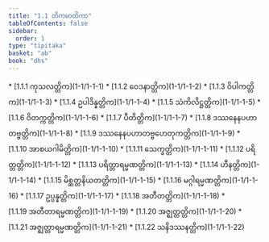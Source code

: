```yaml
---
title: "1.1 တိကမာတိကာ"
tableOfContents: false
sidebar:
  order: 1
type: "tipitaka"
basket: "ab"
book: "dhs"
---
```



<DynamicBreadcrumb />



<TableOfContents book="dhs" section="1.1">
* [1.1.1 ကုသလတ္တိက](1-1/1-1-1)
* [1.1.2 ဝေဒနာတ္တိက](1-1/1-1-2)
* [1.1.3 ဝိပါကတ္တိက](1-1/1-1-3)
* [1.1.4 ဥပါဒိန္နတ္တိက](1-1/1-1-4)
* [1.1.5 သံကိလိဋ္ဌတ္တိက](1-1/1-1-5)
* [1.1.6 ဝိတက္ကတ္တိက](1-1/1-1-6)
* [1.1.7 ပီတိတ္တိက](1-1/1-1-7)
* [1.1.8 ဒဿနေနပဟာတဗ္ဗတ္တိက](1-1/1-1-8)
* [1.1.9 ဒဿနေနပဟာတဗ္ဗဟေတုကတ္တိက](1-1/1-1-9)
* [1.1.10 အာစယဂါမိတ္တိက](1-1/1-1-10)
* [1.1.11 သေက္ခတ္တိက](1-1/1-1-11)
* [1.1.12 ပရိတ္တတ္တိက](1-1/1-1-12)
* [1.1.13 ပရိတ္တာရမ္မဏတ္တိက](1-1/1-1-13)
* [1.1.14 ဟီနတ္တိက](1-1/1-1-14)
* [1.1.15 မိစ္ဆတ္တနိယတတ္တိက](1-1/1-1-15)
* [1.1.16 မဂ္ဂါရမ္မဏတ္တိက](1-1/1-1-16)
* [1.1.17 ဥပ္ပန္နတ္တိက](1-1/1-1-17)
* [1.1.18 အတီတတ္တိက](1-1/1-1-18)
* [1.1.19 အတီတာရမ္မဏတ္တိက](1-1/1-1-19)
* [1.1.20 အဇ္ဈတ္တတ္တိက](1-1/1-1-20)
* [1.1.21 အဇ္ဈတ္တာရမ္မဏတ္တိက](1-1/1-1-21)
* [1.1.22 သနိဒဿနတ္တိက](1-1/1-1-22)
</TableOfContents>